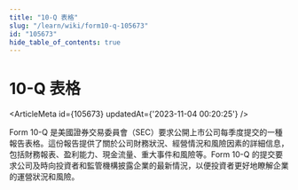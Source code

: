 ```yaml
---
title: "10-Q 表格"
slug: "/learn/wiki/form10-q-105673"
id: "105673"
hide_table_of_contents: true
---
```



# 10-Q 表格

<ArticleMeta id={105673} updatedAt={'2023-11-04 00:20:25'} />
<div className='border-solid border-b border-t-0 my-4 border-[var(--ifm-color-gray-300)]' />

Form 10-Q 是美國證券交易委員會（SEC）要求公開上市公司每季度提交的一種報告表格。這份報告提供了關於公司財務狀況、經營情況和風險因素的詳細信息，包括財務報表、盈利能力、現金流量、重大事件和風險等。Form 10-Q 的提交要求公司及時向投資者和監管機構披露企業的最新情況，以便投資者更好地瞭解企業的運營狀況和風險。
